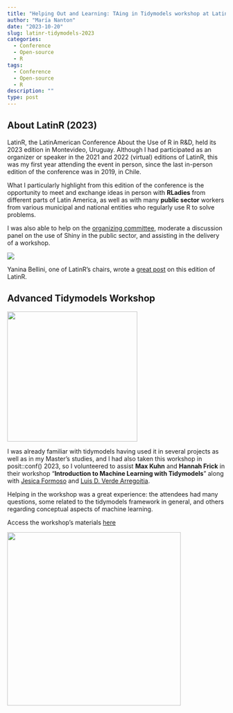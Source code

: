 ```yaml
---
title: "Helping Out and Learning: TAing in Tidymodels workshop at LatinR 2023"
author: "María Nanton"
date: "2023-10-20"
slug: latinr-tidymodels-2023
categories:
  - Conference
  - Open-source
  - R
tags:
  - Conference
  - Open-source
  - R
description: ""
type: post
---
```


## About LatinR (2023)

LatinR, the LatinAmerican Conference About the Use of R in R&D, held its 2023 edition in Montevideo, Uruguay. Although I had participated as an organizer or speaker in the 2021 and 2022 (virtual) editions of LatinR, this was my first year attending the event in person, since the last in-person edition of the conference was in 2019, in Chile.

What I particularly highlight from this edition of the conference is the opportunity to meet and exchange ideas in person with **RLadies** from different parts of Latin America, as well as with many **public sector** workers from various municipal and national entities who regularly use R to solve problems.

I was also able to help on the [organizing committee](https://2023.latinr.org/sobre/equipo/), moderate a discussion panel on the use of Shiny in the public sector, and assisting in the delivery of a workshop.

![](images/latinr2023.jpg){fig-align="center"}

Yanina Bellini, one of LatinR's chairs, wrote a [great post](https://yabellini.netlify.app/blog/2023-11-05-latinr-2023/) on this edition of LatinR.

## Advanced Tidymodels Workshop

![](images/tidymodels1.jpeg){fig-align="center" width="300"}

I was already familiar with tidymodels having used it in several projects as well as in my Master's studies, and I had also taken this workshop in posit::conf() 2023, so I volunteered to assist **Max Kuhn** and **Hannah Frick** in their workshop "**Introduction to Machine Learning with Tidymodels**" along with [Jesica Formoso](https://jformoso.github.io/) and [Luis D. Verde Arregoitia](https://luisdva.github.io/).

Helping in the workshop was a great experience: the attendees had many questions, some related to the tidymodels framework in general, and others regarding conceptual aspects of machine learning.

Access the workshop's materials [here](https://workshops.tidymodels.org/)

![](images/tidymodels2.jpeg){fig-align="center" width="400"}
